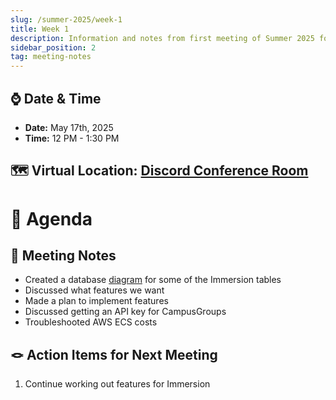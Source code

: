 ```yaml
---
slug: /summer-2025/week-1
title: Week 1
description: Information and notes from first meeting of Summer 2025 for the UMass Lowell Cloud Computing Club.
sidebar_position: 2
tag: meeting-notes
---
```


## ⌚ Date & Time

- **Date:** May 17th, 2025
- **Time:** 12 PM - 1:30 PM

## 🗺️ Virtual Location: [Discord Conference Room](https://discord.com/channels/890983857938116729/890983858282041396)

# 🚩 Agenda

## 📒 Meeting Notes

- Created a database [diagram](https://dbdiagram.io/d/6828bf181227bdcb4ec35559) for some of the Immersion tables
- Discussed what features we want
- Made a plan to implement features
- Discussed getting an API key for CampusGroups
- Troubleshooted AWS ECS costs

## 🪢 Action Items for Next Meeting

1. Continue working out features for Immersion

